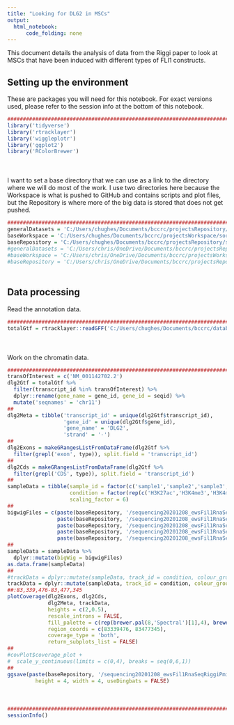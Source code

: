 ```yaml
---
title: "Looking for DLG2 in MSCs"
output:
  html_notebook:
      code_folding: none
---
```


This document details the analysis of data from the Riggi paper to look at MSCs that have been induced with different types of FLI1 constructs.

## Setting up the environment

These are packages you will need for this notebook. For exact versions used, please refer to the session info at the bottom of this notebook.

```r
##########################################################################################
library('tidyverse')
library('rtracklayer')
library('wiggleplotr')
library('ggplot2')
library('RColorBrewer')
```

<div style="margin-bottom:50px;"></div>

I want to set a base directory that we can use as a link to the directory where we will do most of the work. I use two directories here because the Workspace is what is pushed to GitHub and contains scripts and plot files, but the Repository is where more of the big data is stored that does not get pushed.

```r
##########################################################################################
generalDatasets = 'C:/Users/chughes/Documents/bccrc/projectsRepository/generalDatasets'
baseWorkspace = 'C:/Users/chughes/Documents/bccrc/projectsWorkspace/sorensenLab/relatedToDlg2'
baseRepository = 'C:/Users/chughes/Documents/bccrc/projectsRepository/sorensenLab/relatedToDlg2'
#generalDatasets = 'C:/Users/chris/OneDrive/Documents/bccrc/projectsRepository/generalDatasets'
#baseWorkspace = 'C:/Users/chris/OneDrive/Documents/bccrc/projectsWorkspace/sorensenLab/relatedToYbx1'
#baseRepository = 'C:/Users/chris/OneDrive/Documents/bccrc/projectsRepository/sorensenLab/relatedToYbx1'
```

<div style="margin-bottom:50px;"></div>

## Data processing

Read the annotation data.

```r
##########################################################################################
totalGtf = rtracklayer::readGFF('C:/Users/chughes/Documents/bccrc/databases/hg19/refseq_gtf/GRCh37_latest_genomic.gtf.gz')
```

<div style="margin-bottom:50px;"></div>

Work on the chromatin data.

```r
##########################################################################################
transOfInterest = c('NM_001142702.2')
dlg2Gtf = totalGtf %>%
  filter(transcript_id %in% transOfInterest) %>%
  dplyr::rename(gene_name = gene_id, gene_id = seqid) %>%
  mutate('seqnames' = 'chr11')
##
dlg2Meta = tibble('transcript_id' = unique(dlg2Gtf$transcript_id),
                  'gene_id' = unique(dlg2Gtf$gene_id),
                  'gene_name' = 'DLG2',
                  'strand' = '-')
##
dlg2Exons = makeGRangesListFromDataFrame(dlg2Gtf %>%
  filter(grepl('exon', type)), split.field = 'transcript_id')
##
dlg2Cds = makeGRangesListFromDataFrame(dlg2Gtf %>%
  filter(grepl('CDS', type)), split.field = 'transcript_id')
##
sampleData = tibble(sample_id = factor(c('sample1','sample2','sample3','sample4','sample5')), 
                    condition = factor(rep(c('H3K27ac','H3K4me3','H3K4me1','H3K27me3','wce'),1), levels = c('H3K27ac','H3K4me3','H3K4me1','H3K27me3','wce')),
                    scaling_factor = 6)
##
bigwigFiles = c(paste(baseRepository, '/sequencing20201208_ewsFil1RnaSeqRiggiPmid25453903/msc/GSM1517583_PrimaryEwing2.H3K27ac.bw', sep = ''),
                paste(baseRepository, '/sequencing20201208_ewsFil1RnaSeqRiggiPmid25453903/msc/GSM1517590_PrimaryEwing2.H3K4me3.bw', sep = ''),
                paste(baseRepository, '/sequencing20201208_ewsFil1RnaSeqRiggiPmid25453903/msc/GSM1517587_PrimaryEwing2.H3K4me1.bw', sep = ''),
                paste(baseRepository, '/sequencing20201208_ewsFil1RnaSeqRiggiPmid25453903/msc/GSM1517593_PrimaryEwing2.H3K27me3.bw', sep = ''),
                paste(baseRepository, '/sequencing20201208_ewsFil1RnaSeqRiggiPmid25453903/msc/GSM1517595_PrimaryEwing2.WCE.bw', sep = ''))
##
sampleData = sampleData %>%
  dplyr::mutate(bigWig = bigwigFiles)
as.data.frame(sampleData)
##
#trackData = dplyr::mutate(sampleData, track_id = condition, colour_group = condition)
trackData = dplyr::mutate(sampleData, track_id = condition, colour_group = sample_id)
##:83,339,476-83,477,345
plotCoverage(dlg2Exons, dlg2Cds, 
             dlg2Meta, trackData,
             heights = c(2,0.5),
             rescale_introns = FALSE, 
             fill_palette = c(rep(brewer.pal(8,'Spectral')[1],4), brewer.pal(8,'Spectral')[8]),
             region_coords = c(83339476, 83477345),
             coverage_type = 'both',
             return_subplots_list = FALSE)
##
#covPlot$coverage_plot +
#  scale_y_continuous(limits = c(0,4), breaks = seq(0,6,1))
##
ggsave(paste(baseRepository, '/sequencing20201208_ewsFil1RnaSeqRiggiPmid25453903/msc/coverage_dlg2RefseqChipSeqMscPrimaryTumour.pdf', sep = ''),
         height = 4, width = 4, useDingbats = FALSE)
```

<div style="margin-bottom:50px;"></div>

```r
##########################################################################################
sessionInfo()
```
















